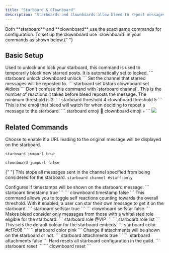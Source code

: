```yaml
---
title: "Starboard & Clownboard"
description: "Starboards and Clownboards allow bleed to repost messages to a chosen channel once they receive a specified number reactions."
---
```


<Info>
  Both **starboard** and **clownboard** use the exact same commands for
  configuration. To set up the clownboard use `clownboard` in your commands as
  shown below.{" "}
</Info>

## Basic Setup

<Steps>
  <Step title="Unlock the Starboard">
    Used to unlock and lock your starboard, this command is used to temporarily
    block new starred posts. It is automatically set to locked. ``` starboard
    unlock clownboard unlock ```
  </Step>
  <Step title="Set the Starboard Channel">
    Set the channel that starred messages will be reposted to. ``` starboard set
    #stars clownboard set #idiots ```
    <Warning>Don't confuse this command with `starboard channel`.</Warning>
  </Step>
  <Step title="Set the Threshold">
    This is the number of reactions it takes before bleed reposts the message.
    The minimum threshold is 3. ``` starboard threshold 4 clownboard threshold 5
    ```
  </Step>
  <Step title="Set the Emoji">
    This is the emoji that bleed will watch for when deciding to repost a
    message to the starboard. ``` starboard emoji 🌟 clownboard emoji 💀 ```
  </Step>
</Steps>

<Frame caption="Basic Setup" type="glass">
  <img src="/images/starboard.png?raw=true" />
</Frame>

## Related Commands

<AccordionGroup>
  <Accordion title="Toggle starboard message link">
   Choose to enable if a URL leading to the original message will be displayed on the starboard.

```
starboard jumpurl true
```

```
clownboard jumpurl false
```

  </Accordion>

{" "}
<Accordion title="Blacklist a channel">
  This stops all messages sent in the channel specified from being considered
  for the starboard. ``` starboard channel #staff-only ```
</Accordion>

  <Accordion title="Enable or disable timestamps">
    Configures if timestamps will be shown on the starboard message.
    ```
   starboard timestamp true
   ```
   ```
   clownboard timestamp false
   ```
  </Accordion>
  <Accordion title="Toggle watching of self reactions">
    This command allows you to toggle self reactions counting towards the overall threshold. With it enabled, a user can star their own message to get it on the starboard.
    ```
   starboard selfstar true
   ```
   ```
   clownboard selfstar false
   ```
  </Accordion>
  <Accordion title="Only allow certain roles to be published">
    Makes bleed consider only messages from those with a whitelisted role eligible for the starboard. 
    ```
   starboard role @VIP
   ```
   ```
   starboard role list
   ```
  </Accordion>
  <Accordion title="Set the embed colour">
    This sets the default colour for the starboard embeds. 
    ```
   starboard color #cf7c08
   ```
   ```
   starboard color pink
   ```
  </Accordion>
    <Accordion title="Toggle showing of attachments">
    Change if attachments will be shown on the starboard or not. 
    ```
   starboard attachments true
   ```
   ```
   starboard attachments false
   ```
  </Accordion>
  <Accordion title="Reset all starboard configuration">
    Hard resets all starboard configuration in the guild. 
    ```
   starboard reset
   ```
   ```
   clownboard reset
   ```
  </Accordion>
</AccordionGroup>
